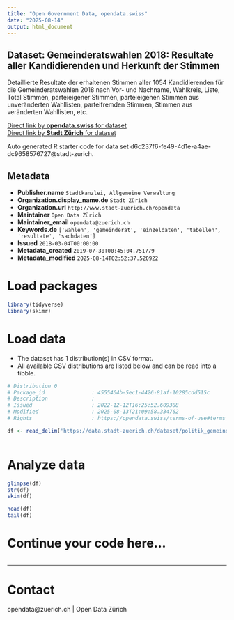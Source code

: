 ```yaml
---
title: "Open Government Data, opendata.swiss"
date: "2025-08-14"
output: html_document
---
```


## Dataset: Gemeinderatswahlen 2018: Resultate aller Kandidierenden und Herkunft der Stimmen

Detaillierte Resultate der erhaltenen Stimmen aller 1054 Kandidierenden für die Gemeinderatswahlen 2018 nach Vor- und Nachname, Wahlkreis, Liste, Total Stimmen, parteieigener Stimmen, parteieigenen Stimmen aus unveränderten Wahllisten, parteifremden Stimmen, Stimmen aus veränderten Wahllisten, etc.



[Direct link by **opendata.swiss** for dataset](https://opendata.swiss/de/dataset/gemeinderatswahlen-2018-resultate-aller-kandidierenden-und-herkunft-der-stimmen2)<br>
[Direct link by **Stadt Zürich** for dataset](https://data.stadt-zuerich.ch/dataset/politik_gemeinderatswahlen_2018_resultate)

Auto generated R starter code for data set d6c237f6-fe49-4d1e-a4ae-dc9658576727@stadt-zurich.

## Metadata

- **Publisher.name** `Stadtkanzlei, Allgemeine Verwaltung`
- **Organization.display_name.de** `Stadt Zürich`
- **Organization.url** `http://www.stadt-zuerich.ch/opendata`
- **Maintainer** `Open Data Zürich`
- **Maintainer_email** `opendata@zuerich.ch`
- **Keywords.de** `['wahlen', 'gemeinderat', 'einzeldaten', 'tabellen', 'resultate', 'sachdaten']`
- **Issued** `2018-03-04T00:00:00`
- **Metadata_created** `2019-07-30T00:45:04.751779`
- **Metadata_modified** `2025-08-14T02:52:37.520922`


# Load packages

```r

library(tidyverse)
library(skimr)

```

# Load data

-   The dataset has 1 distribution(s) in CSV format.
-   All available CSV distributions are listed below and can be read into a tibble.

```r

# Distribution 0
# Package_id               : 4555464b-5ec1-4426-81af-10285cdd515c
# Description              : 
# Issued                   : 2022-12-12T16:25:52.609388
# Modified                 : 2025-08-13T21:09:58.334762
# Rights                   : https://opendata.swiss/terms-of-use#terms_open

df <- read_delim('https://data.stadt-zuerich.ch/dataset/politik_gemeinderatswahlen_2018_resultate/download/GRW_2018_resultate_und_herkunft_der_stimmen.csv')



```

# Analyze data

```r

glimpse(df)
str(df)
skim(df)

head(df)
tail(df)

```

# Continue your code here...

```r

```

------------------------------------------------------------------------

# Contact

opendata@zuerich.ch | Open Data Zürich
